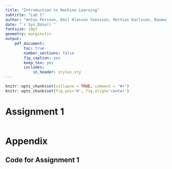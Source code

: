 ```yaml
---
title: "Introduction to Machine Learning"
subtitle: "Lab 5"
author: "Anton Persson, Emil Klasson Svensson, Mattias Karlsson, Rasmus Holm"
date: "`r Sys.Date()`"
fontsize: 10pt
geometry: margin=1in
output:
    pdf_document:
        toc: true
        number_sections: false
        fig_caption: yes
        keep_tex: yes
        includes:
            in_header: styles.sty
---
```


```r
knitr::opts_chunk$set(collapse = TRUE, comment = "#>")
knitr::opts_chunk$set(fig.pos='H', fig.align='center')
```

\newpage

# Assignment 1
```r

```

\newpage

# Appendix

## Code for Assignment 1
```r

```
